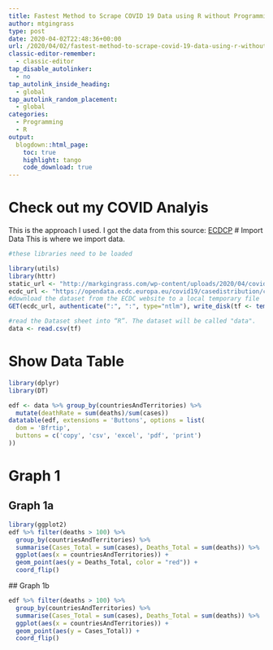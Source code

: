 ```yaml
---
title: Fastest Method to Scrape COVID 19 Data using R without Programming Experience
author: mtgingrass
type: post
date: 2020-04-02T22:48:36+00:00
url: /2020/04/02/fastest-method-to-scrape-covid-19-data-using-r-without-programming-experience/
classic-editor-remember:
  - classic-editor
tap_disable_autolinker:
  - no
tap_autolink_inside_heading:
  - global
tap_autolink_random_placement:
  - global
categories:
  - Programming
  - R
output:
  blogdown::html_page:
    toc: true
    highlight: tango
    code_download: true
---
```


# Check out my COVID Analyis
This is the approach I used. I got the data from this source: [ECDCP](https://www.ecdc.europa.eu/en/publications-data/download-todays-data-geographic-distribution-covid-19-cases-worldwide)
# Import Data
This is where we import data.

```r
#these libraries need to be loaded

library(utils)
library(httr)
static_url <- "http://markgingrass.com/wp-content/uploads/2020/04/covid_data.csv"
ecdc_url <- "https://opendata.ecdc.europa.eu/covid19/casedistribution/csv"
#download the dataset from the ECDC website to a local temporary file
GET(ecdc_url, authenticate(":", ":", type="ntlm"), write_disk(tf <- tempfile(fileext = ".csv")))

#read the Dataset sheet into “R”. The dataset will be called "data".
data <- read.csv(tf)
```

# Show Data Table

```r
library(dplyr)
library(DT)

edf <- data %>% group_by(countriesAndTerritories) %>%
  mutate(deathRate = sum(deaths)/sum(cases))
datatable(edf, extensions = 'Buttons', options = list(
  dom = 'Bfrtip',
  buttons = c('copy', 'csv', 'excel', 'pdf', 'print')
))
```

# Graph 1 {.tabset}
## Graph 1a

```r
library(ggplot2)
edf %>% filter(deaths > 100) %>%
  group_by(countriesAndTerritories) %>%
  summarise(Cases_Total = sum(cases), Deaths_Total = sum(deaths)) %>%
  ggplot(aes(x = countriesAndTerritories)) +
  geom_point(aes(y = Deaths_Total, color = "red")) +
  coord_flip()
```


## Graph 1b</p>

```r
edf %>% filter(deaths > 100) %>%
  group_by(countriesAndTerritories) %>%
  summarise(Cases_Total = sum(cases), Deaths_Total = sum(deaths)) %>%
  ggplot(aes(x = countriesAndTerritories)) +
  geom_point(aes(y = Cases_Total)) +
  coord_flip()
```
